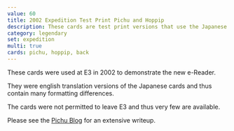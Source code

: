 ```yaml
---
value: 60
title: 2002 Expedition Test Print Pichu and Hoppip
description: These cards are test print versions that use the Japanese card back.
category: legendary
set: expedition
multi: true
cards: pichu, hoppip, back
---
```


These cards were used at E3 in 2002 to demonstrate the new e-Reader.

They were english translation versions of the Japanese cards and thus contain many formatting differences.

The cards were not permitted to leave E3 and thus very few are available.

Please see the [Pichu Blog](https://pichu.blog/english-expedition-base-set) for an extensive writeup.
